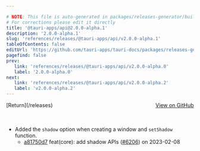 ```yaml
---

# NOTE: This file is auto-generated in packages/releases-generator/build.ts
# For corrections please edit it directly
title: '@tauri-apps/api@2.0.0-alpha.1'
description: '2.0.0-alpha.1'
slug: 'references/releases/@tauri-apps/api/v2.0.0-alpha.1'
tableOfContents: false
editUrl: 'https://github.com/tauri-apps/tauri-docs/packages/releases-generator/build.ts'
pagefind: false
prev:
   link: 'references/releases/@tauri-apps/api/v2.0.0-alpha.0'
   label: '2.0.0-alpha.0'
next:
   link: 'references/releases/@tauri-apps/api/v2.0.0-alpha.2'
   label: 'v2.0.0-alpha.2'
---
```


<div style="margin-bottom:3rem; display: flex; justify-content: space-between; align-items: center"><span>[Return](/releases)</span><span><a href="https://github.com/tauri-apps/tauri/releases/tag/@tauri-apps/api-v2.0.0-alpha.1">View on GitHub</a></span></div>

- Added the `shadow` option when creating a window and `setShadow` function.
  - [a81750d7](https://www.github.com/tauri-apps/tauri/commit/a81750d779bc72f0fdb7de90b7fbddfd8049b328) feat(core): add shadow APIs ([#6206](https://www.github.com/tauri-apps/tauri/pull/6206)) on 2023-02-08

